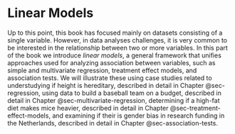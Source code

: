 # Linear Models {.unnumbered}

Up to this point, this book has focused mainly on datasets consisting of a single variable. However, in data analyses challenges, it is very common to be interested in the relationship between two or more variables. In this part of the book we introduce _linear models_, a general framework that unifies approaches used for analyzing association between variables, such as simple and multivariate regression, treatment effect models, and association tests. We will illustrate these using case studies related to understudying if height is hereditary, described in detail in Chapter @sec-regression, using data to build a baseball team on a budget, described in detail in Chapter @sec-multivariate-regression, determining if a high-fat diet makes mice heavier, described in detail in Chapter @sec-treatment-effect-models, and examining if their is gender bias in research funding in the Netherlands, described in detail in Chapter  @sec-association-tests.


